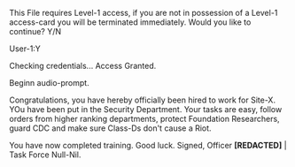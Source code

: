 This File requires Level-1 access, if you are not in possession of a Level-1 access-card you will be terminated immediately.
Would you like to continue?
Y/N

User-1:Y

Checking credentials...
Access Granted.

Beginn audio-prompt.

Congratulations, you have hereby officially been hired to work for Site-X. YOu have been put in the Security Department. Your tasks are easy, follow orders from higher ranking departments, protect Foundation Researchers, guard CDC and make sure Class-Ds don't cause a Riot.

You have now completed training.
Good luck.
Signed, Officer **[REDACTED]** | Task Force Null-Nil.
